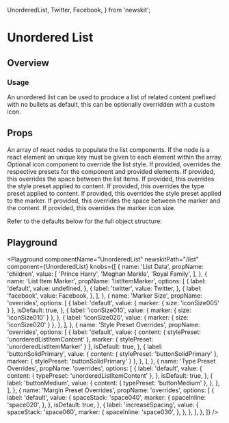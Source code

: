 
  UnorderedList,
  Twitter,
  Facebook,
} from 'newskit';


# Unordered List

## Overview

### Usage

An unordered list can be used to produce a list of related content prefixed with no bullets as default, this can be optionally overridden with a custom icon.

## Props

<LegacyBlock marginTop="sizing040">
    <Prop name="children" type="Array<React.ReactNode>" required>
    An array of react nodes to populate the list components. 
    If the node is a react element an unique key must be given to each element within the array.
  </Prop>
  <Prop name="listItemMarker" type="IconComponent">
    Optional icon component to override the list style.
  </Prop>
  <Prop name="overrides" type="object">
    If provided, overrides the respective presets for the component and provided elements.
  <Prop name="spaceStack" type="SpacingPresetKeys" >
    If provided, this overrides the space between the list items.
  </Prop >
  <Prop name="content">
    <Prop name="stylePreset" type="string" default="unorderedListItemContent">
      If provided, this overrides the style preset applied to content.
    </Prop>
    <Prop name="typePreset" type="string" default="unorderedListItemContent">
      If provided, this overrides the type preset applied to content.
    </Prop>
  </Prop>
   <Prop name="marker">
    <Prop name="stylePreset" type="string" default="unorderedListItemMarker">
      If provided, this overrides the style preset applied to the marker.
    </Prop>
    <Prop name="spaceInline" type="SpacingPresetKeys" >
      If provided, this overrides the space between the marker and the content.
    </Prop>
    <Prop name="size" type="IconSizeKeys" default="iconSize005">
      If provided, this overrides the marker icon size.
    </Prop>
  </Prop>

  Refer to the defaults below for the full object structure:
  <CodeFromFile path="examples/default-presets/unordered-list.tsx" />
  </Prop>

</LegacyBlock>

## Playground

<Playground
  componentName="UnorderedList"
  newskitPath="/list"
  component={UnorderedList}
  knobs={[
    {
      name: 'List Data',
      propName: 'children',
      value: [
        'Prince Harry',
        'Meghan Markle',
        'Royal Family',
      ],
    },
    {
      name: 'List Item Marker',
      propName: 'listItemMarker',
      options: [
        {
          label: 'default',
          value: undefined,
        },
        {
          label: 'twitter',
          value: Twitter,
        },
        {
          label: 'facebook',
          value: Facebook,
        },
      ],
    },
    {
      name: 'Marker Size',
      propName: 'overrides',
      options: [
        {
          label: 'default',
          value: {
            marker: {
              size: 'iconSize005'
            }
          },
          isDefault: true,
        },
        {
          label: 'iconSize010',
          value: {
            marker: {
              size: 'iconSize010'
            }
          },
        },
                {
          label: 'iconSize020',
          value: {
            marker: {
              size: 'iconSize020'
            }
          },
        },
      ],
    },
    {
      name: 'Style Preset Overrides',
      propName: 'overrides',
      options: [
        {
          label: 'default',
          value: {
            content: {
              stylePreset: 'unorderedListItemContent'
            },
            marker: {
              stylePreset: 'unorderedListItemMarker'
            }
          },
          isDefault: true,
        },
        {
          label: 'buttonSolidPrimary',
          value: {
            content: {
              stylePreset: 'buttonSolidPrimary'
            },
            marker: {
              stylePreset: 'buttonSolidPrimary'
            }
          },
        },
      ],
    },
    {
      name: 'Type Preset Overrides',
      propName: 'overrides',
      options: [
        {
          label: 'default',
          value: {
            content: {
              typePreset: 'unorderedListItemContent'
            },
          },
          isDefault: true,
        },
        {
          label: 'buttonMedium',
          value: {
            content: {
              typePreset: 'buttonMedium'
            },
          },
        },
      ],
    },
    {
      name: 'Margin Preset Overrides',
      propName: 'overrides',
      options: [
        {
          label: 'default',
          value: {
            spaceStack: 'space040',
            marker: {
              spaceInline: 'space020',
            },
          },
          isDefault: true,
        },
        {
          label: 'increaseSpacing',
          value: {
            spaceStack: 'space060',
            marker: {
              spaceInline: 'space030',
            },
          },
        },
      ],
    },
  ]}
/>

